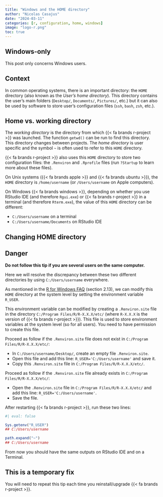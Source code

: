 ```yaml
---
title: "Windows and the HOME directory"
author: "Nicolas Casajus"
date: "2024-03-11"
categories: [r, configuration, home, windows]
image: "logo-r.png"
toc: true
---
```


::: {.callout-important}
## Windows-only

This post only concerns Windows users.
:::



## Context


In common operating systems, there is an important directory: the `HOME` directory (also known as the _User's home directory_). This directory contains the user's main folders (`Desktop/`, `Documents/`, `Pictures/`, etc.) but it can also be used by software to store user's configuration files (`ssh`, `bash`, `zsh`, etc.). 

::: {.callout-note}
## Home vs. working directory

The _working directory_ is the directory from which {{< fa brands r-project >}} was launched. The function `getwd()` can be run to find this directory. This directory changes between projects. The _home directory_ is user specific and the symbol `~` is often used to refer to this `HOME` directory.
:::

{{< fa brands r-project >}} also uses this `HOME` directory to store two configuration files: the `.Renviron` and `.Rprofile` files (run `?Startup` to learn more about these files).

On Unix systems ({{< fa brands apple >}} and {{< fa brands ubuntu >}}), the `HOME` directory is `/home/username` (or `/Users/username` on Apple computers).

On Windows {{< fa brands windows >}}, depending on whether you use RStudio IDE (and therefore `Rgui.exe`) or {{< fa brands r-project >}} in a terminal (and therefore `Rterm.exe`), the value of this `HOME` directory can be different:

- `C:/Users/username` on a terminal
- `C:/Users/username/Documents` on RStudio IDE


## Changing HOME directory


::: {.callout-important}
## Danger

**Do not follow this tip if you are several users on the same computer.**
:::


Here we will resolve the discrepancy between these two different directories by using `C:/Users/username` everywhere.

As mentioned in the [R for Windows FAQ](https://cran.r-project.org/bin/windows/base/rw-FAQ.html#What-are-HOME-and-working-directories_003f) (section 2.13), we can modify this `HOME` directory at the system level by setting the environment variable `R_USER`.

This environment variable can be modified by creating a `.Renviron.site` file in the directory `C:/Program Files/R/R-X.X.X/etc/` (where `R-X.X.X` is the version of {{< fa brands r-project >}}). This file is used to store environment variables at the system level (so for all users). You need to have permission to create this file.


Proceed as follow if the `.Renviron.site` file does not exist in `C:/Program Files/R/R-X.X.X/etc/`:

- In `C:/Users/username/Desktop/`, create an empty file `.Renviron.site`.
- Open this file and add this line: `R_USER='C:/Users/username'` and save it.
- Copy this `.Renviron.site` file in `C:/Program Files/R/R-X.X.X/etc/`.

Proceed as follow if the `.Renviron.site` file already exists in `C:/Program Files/R/R-X.X.X/etc/`:

- Open the `.Renviron.site` file in `C:/Program Files/R/R-X.X.X/etc/` and add this line: `R_USER='C:/Users/username'`.
- Save the file.


After restarting {{< fa brands r-project >}}, run these two lines:

```r
#| eval: false

Sys.getenv("R_USER")
## C:/Users/username

path.expand("~")
## C:/Users/username
```

From now you should have the same outputs on RStudio IDE and on a Terminal.


::: {.callout-important}
## This is a temporary fix

You will need to repeat this tip each time you reinstall/upgrade {{< fa brands r-project >}}.
:::

